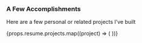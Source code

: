 
### A Few Accomplishments

Here are a few personal or related projects I’ve built

<div className="features">
    {props.resume.projects.map((project) => (
        <Project project={project} resume={props.resume} />
    ))}
</div>
